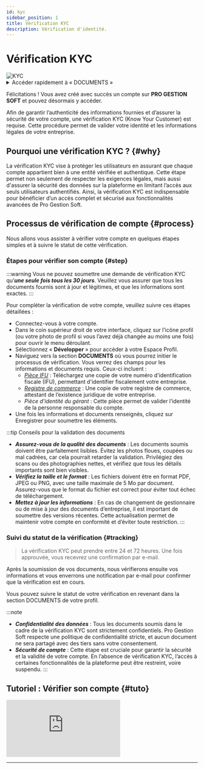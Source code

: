 ```yaml
---
id: kyc 
sidebar_position: 1 
title: Vérification KYC 
description: Vérification d'identité. 
---
```



# <i class="fas fa-user-check"></i> Vérification KYC
<img src="/img/docs/kyc.png" alt="KYC" className={styles.docsImg} />

<details>
  <summary>Accéder rapidement à « DOCUMENTS »</summary>

  Pour accéder rapidement à la section DOCUMENTS, saisissez simplement dans la barre de recherche un mot-clé de recherche pour trouver la section sans naviguer manuellement dans les menus.

  Voici une *[liste](/docs/act/controle/search)* – non exhaustive – des mots clés de recherches pris en charge.
</details>


Félicitations ! Vous avez créé avec succès un compte sur **PRO GESTION SOFT** et pouvez désormais y accéder.

Afin de garantir l’authenticité des informations fournies et d’assurer la sécurité de votre compte, une vérification KYC (Know Your Customer) est requise. Cette procédure permet de valider votre identité et les informations légales de votre entreprise.

## Pourquoi une vérification KYC ? \{#why}
La vérification KYC vise à protéger les utilisateurs en assurant que chaque compte appartient bien à une entité vérifiée et authentique. Cette étape permet non seulement de respecter les exigences légales, mais aussi d'assurer la sécurité des données sur la plateforme en limitant l’accès aux seuls utilisateurs authentifiés. Ainsi, la vérification KYC est indispensable pour bénéficier d’un accès complet et sécurisé aux fonctionnalités avancées de Pro Gestion Soft.

## Processus de vérification de compte \{#process}
Nous allons vous assister à vérifier votre compte en quelques étapes simples et à suivre le statut de cette vérification.

### Étapes pour vérifier son compte \{#step}
:::warning 
Vous ne pouvez soumettre une demande de vérification KYC qu’***une seule fois tous les 30 jours***. Veuillez vous assurer que tous les documents fournis sont à jour et légitimes, et que les informations sont exactes.
:::

Pour compléter la vérification de votre compte, veuillez suivre ces étapes détaillées :

- Connectez-vous à votre compte.
- Dans le coin supérieur droit de votre interface, cliquez sur l’icône profil <i class="fas fa-user-circle"></i> (ou votre photo de profil si vous l’avez déjà changée au moins une fois) pour ouvrir le menu déroulant. 
- Sélectionnez « **Développer** » pour accéder à votre Espace Profil.
- Naviguez vers la section **DOCUMENTS** où vous pourrez initier le processus de vérification. Vous verrez des champs pour les informations et documents requis. Ceux-ci incluent :
    - *[Pièce IFU](/docs/intro#terminologie)* : Téléchargez une copie de votre numéro d'identification fiscale (IFU), permettant d'identifier fiscalement votre entreprise.
    - *[Registre de commerce](/docs/intro#terminologie)* : Une copie de votre registre de commerce, attestant de l’existence juridique de votre entreprise.
    - *Pièce d’identité du gérant* : Cette pièce permet de valider l’identité de la personne responsable du compte.
- Une fois les informations et documents renseignés, cliquez sur Enregistrer pour soumettre les éléments.

:::tip Conseils pour la validation des documents
- ***Assurez-vous de la qualité des documents*** : Les documents soumis doivent être parfaitement lisibles. Évitez les photos floues, coupées ou mal cadrées, car cela pourrait retarder la validation. Privilégiez des scans ou des photographies nettes, et vérifiez que tous les détails importants sont bien visibles.
- ***Vérifiez la taille et le format*** : Les fichiers doivent être en format PDF, JPEG ou PNG, avec une taille maximale de 5 Mo par document. Assurez-vous que le format du fichier est correct pour éviter tout échec de téléchargement.
- ***Mettez à jour les informations*** : En cas de changement de gestionnaire ou de mise à jour des documents d’entreprise, il est important de soumettre des versions récentes. Cette actualisation permet de maintenir votre compte en conformité et d’éviter toute restriction.
:::

### Suivi du statut de la vérification \{#tracking}
> La vérification KYC peut prendre entre 24 et 72 heures. Une fois approuvée, vous recevrez une confirmation par e-mail.

Après la soumission de vos documents, nous vérifierons ensuite vos informations et vous enverrons une notification par e-mail pour confirmer que la vérification est en cours.

Vous pouvez suivre le statut de votre vérification en revenant dans la section DOCUMENTS de votre profil.

:::note
- ***Confidentialité des données*** : Tous les documents soumis dans le cadre de la vérification KYC sont strictement confidentiels. Pro Gestion Soft respecte une politique de confidentialité stricte, et aucun document ne sera partagé avec des tiers sans votre consentement.
- ***Sécurité de compte*** : Cette étape est cruciale pour garantir la sécurité et la validité de votre compte. En l’absence de vérification KYC, l’accès à certaines fonctionnalités de la plateforme peut être restreint, voire suspendu.
:::

## Tutoriel : Vérifier son compte \{#tuto}
<div className={styles.ytbFrame}>
<iframe
  src="https://www.youtube.com/embed/KAKnJ42iaKg"
  title="Connexion sur PGS"
  frameborder="0"
  allow="accelerometer; autoplay; clipboard-write; encrypted-media; gyroscope; picture-in-picture"
  allowfullscreen>
</iframe>
</div>

---

<Feedback />